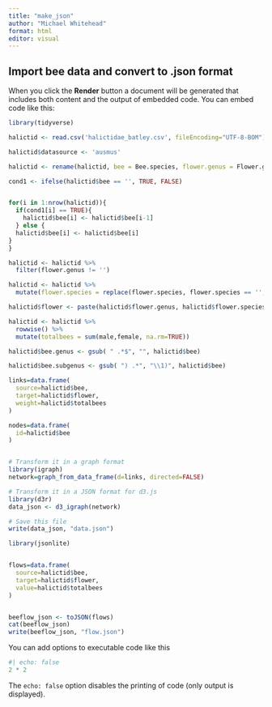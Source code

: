 ```yaml
---
title: "make_json"
author: "Michael Whitehead"
format: html
editor: visual
---
```


## Import bee data and convert to .json format

When you click the **Render** button a document will be generated that includes both content and the output of embedded code. You can embed code like this:

```r
library(tidyverse)
```

```r
halictid <- read.csv('halictidae_batley.csv', fileEncoding="UTF-8-BOM")

halictid$datasource <- 'ausmus'

halictid <- rename(halictid, bee = Bee.species, flower.genus = Flower.genus, flower.species = Flower.species, flower.family = Flower.family, female = Females, male = Males)


```

```r

cond1 <- ifelse(halictid$bee == '', TRUE, FALSE)


for(i in 1:nrow(halictid)){
  if(cond1[i] == TRUE){
    halictid$bee[i] <- halictid$bee[i-1]
  } else {
  halictid$bee[i] <- halictid$bee[i]
}
}

halictid <- halictid %>%
  filter(flower.genus != '')

```


```r

halictid <- halictid %>%
  mutate(flower.species = replace(flower.species, flower.species == '', 'sp'))

halictid$flower <- paste(halictid$flower.genus, halictid$flower.species)

halictid <- halictid %>% 
  rowwise() %>% 
  mutate(totalbees = sum(male,female, na.rm=TRUE))

```

```r

halictid$bee.genus <- gsub( " .*$", "", halictid$bee)

halictid$bee.subgenus <- gsub( ") .*", "\\1)", halictid$bee)


```




```r

links=data.frame(
  source=halictid$bee,
  target=halictid$flower,
  weight=halictid$totalbees
)

nodes=data.frame(
  id=halictid$bee
)


# Transform it in a graph format
library(igraph)
network=graph_from_data_frame(d=links, directed=FALSE)

# Transform it in a JSON format for d3.js
library(d3r)
data_json <- d3_igraph(network)

# Save this file
write(data_json, "data.json")

```



```r
library(jsonlite)


flows=data.frame(
  source=halictid$bee,
  target=halictid$flower,
  value=halictid$totalbees
)


beeflow_json <- toJSON(flows)
cat(beeflow_json)
write(beeflow_json, "flow.json")

```



You can add options to executable code like this

```r
#| echo: false
2 * 2
```

The `echo: false` option disables the printing of code (only output is displayed).
